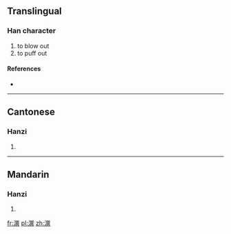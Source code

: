 {{also|噀}}
==Translingual==

===Han character===
{{Han char|rn=85|rad=水|as=12|sn=15|four=37181|canj=ERUC}}

# to blow out
# to puff out

====References====
* {{Han ref|kx=0649.170|dkj=18248|dj=1059.110|hdz=31750.010|uh=6F60|ud=28512|bh=BCF2|bd=48370}}

----

==Cantonese==

===Hanzi===
{{yue-hanzi|jyut=|y=seun3}}

# {{defn|lang=yue|sort=水12}}

----

==Mandarin==

===Hanzi===
{{cmn-hanzi|pin=[[xuàn]] ([[xuan4]])|wg=hsüan<sup>4</sup>}}

# {{defn|lang=cmn|sort=水12}}

[[fr:潠]]
[[pl:潠]]
[[zh:潠]]